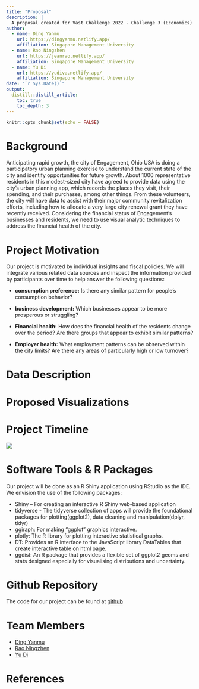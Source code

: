 ```yaml
---
title: "Proposal"
description: |
  A proposal created for Vast Challenge 2022 - Challenge 3 (Economics)
author:
  - name: Ding Yanmu
    url: https://dingyanmu.netlify.app/
    affiliation: Singapore Management University
  - name: Rao Ningzhen
    url: https://jeanrao.netlify.app/
    affiliation: Singapore Management University
  - name: Yu Di
    url: https://yudiva.netlify.app/
    affiliation: Singapore Management University
date: "`r Sys.Date()`"
output: 
  distill::distill_article:
    toc: true
    toc_depth: 3
---
```


```r
knitr::opts_chunk$set(echo = FALSE)
```


# Background 

Anticipating rapid growth, the city of Engagement, Ohio USA is doing a participatory urban planning exercise to understand the current state of the city and identify opportunities for future growth. About 1000 representative residents in this modest-sized city have agreed to provide data using the city’s urban planning app, which records the places they visit, their spending, and their purchases, among other things. From these volunteers, the city will have data to assist with their major community revitalization efforts, including how to allocate a very large city renewal grant they have recently received. Considering the financial status of Engagement’s businesses and residents, we need to use visual analytic techniques to address the financial health of the city. 

# Project Motivation 

Our project is motivated by individual insights and fiscal policies. We will integrate various related data sources and inspect the information provided by participants over time to help answer the following questions: 

  - **consumption preference:** Is there any similar pattern for people’s consumption behavior? 

  - **business development:** Which businesses appear to be more prosperous or struggling? 

  - **Financial health:** How does the financial health of the residents change over the period? Are there groups that appear to exhibit similar patterns? 

  - **Employer health:** What employment patterns can be observed within the city limits? Are there any areas of particularly high or low turnover? 

# Data Description 

 

# Proposed Visualizations 

 

# Project Timeline 

![](images/timeline.png)

# Software Tools & R Packages 

Our project will be done as an R Shiny application using RStudio as the IDE. We envision the use of the following packages:
 
 - Shiny – For creating an interactive R Shiny web-based application
 - tidyverse - The tidyverse collection of apps will provide the foundational packages for plotting(ggplot2), data cleaning and manipulation(dplyr, tidyr)
 - ggiraph: For making “ggplot” graphics interactive. 
 - plotly: The R library for plotting interactive statistical graphs. 
 - DT: Provides an R interface to the JavaScript library DataTables that create interactive table on html page.
 - ggdist: An R package that provides a flexible set of ggplot2 geoms and stats designed especially for visualising distributions and uncertainty. 

# Github Repository 

The code for our project can be found at [github](https://github.com/AmazingDD/VA-Gallery)

# Team Members 

  - [Ding Yanmu](https://dingyanmu.netlify.app/) 
  - [Rao Ningzhen](https://jeanrao.netlify.app/) 
  - [Yu Di](https://yudiva.netlify.app/) 

# References 






